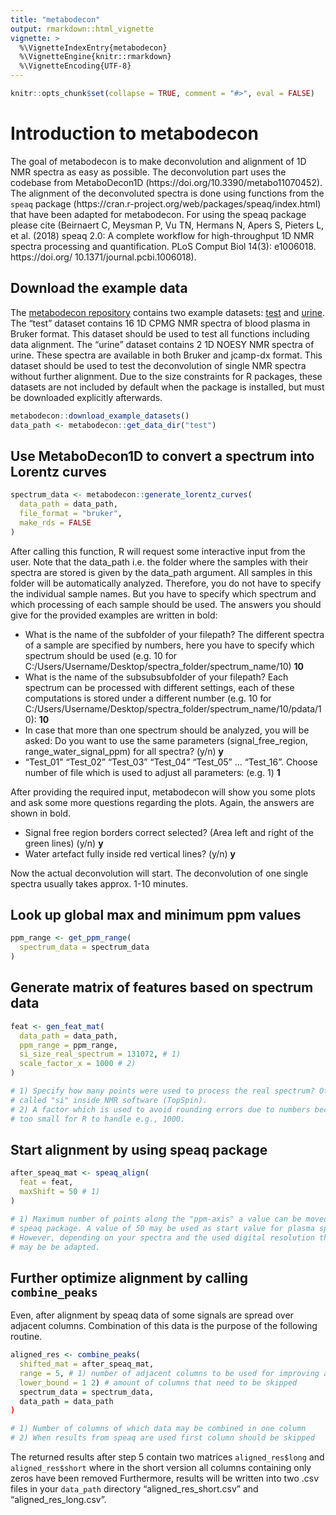 ---
title: "metabodecon"
output: rmarkdown::html_vignette
vignette: >
  %\VignetteIndexEntry{metabodecon}
  %\VignetteEngine{knitr::rmarkdown}
  %\VignetteEncoding{UTF-8}
---

```{r knitr-setup, include = FALSE}
knitr::opts_chunk$set(collapse = TRUE, comment = "#>", eval = FALSE)

```

# Introduction to metabodecon

The goal of metabodecon is to make deconvolution and alignment of 1D NMR spectra as easy as possible. The deconvolution part uses the codebase from MetaboDecon1D (https://doi.org/10.3390/metabo11070452). The alignment of the deconvoluted spectra is done using functions from the `speaq` package (https://cran.r-project.org/web/packages/speaq/index.html) that have been adapted for metabodecon. For using the speaq package please cite (Beirnaert C, Meysman P, Vu TN, Hermans
N, Apers S, Pieters L, et al. (2018) speaq 2.0: A
complete workflow for high-throughput 1D NMR
spectra processing and quantification. PLoS
Comput Biol 14(3): e1006018. https://doi.org/
10.1371/journal.pcbi.1006018).

## Download the example data

The [metabodecon repository](https://gitlab.spang-lab.de/grw28475/metabodecon) contains two example datasets: [test](https://gitlab.spang-lab.de/grw28475/metabodecon/-/tree/main/misc/datasets/test) and [urine](https://gitlab.spang-lab.de/grw28475/metabodecon/-/tree/main/misc/datasets/urine). The "test" dataset contains 16 1D CPMG NMR spectra of blood plasma in Bruker format. This dataset should be used to test all functions including data alignment. The "urine" dataset contains 2 1D NOESY NMR spectra of urine. These spectra are available in both Bruker and jcamp-dx format. This dataset should be used to test the deconvolution of single NMR spectra without further alignment. Due to the size constraints for R packages, these datasets are not included by default when the package is installed, but must be downloaded explicitly afterwards.

```{r download-example-datasets}
metabodecon::download_example_datasets()
data_path <- metabodecon::get_data_dir("test")
```

## Use MetaboDecon1D to convert a spectrum into Lorentz curves

```{r, eval=FALSE}
spectrum_data <- metabodecon::generate_lorentz_curves(
  data_path = data_path,
  file_format = "bruker",
  make_rds = FALSE
)
```

After calling this function, R will request some interactive input from the user. Note that the data_path i.e. the folder where the samples with their spectra are stored is given by the data_path argument. All samples in this folder will be automatically analyzed. Therefore, you do not have to specify the individual sample names. But you have to specify which spectrum and which processing of each sample should be used. The answers you should give for the provided examples are written in bold:

* What is the name of the subfolder of your filepath? The different spectra of a sample are specified by numbers, here you have to specify which spectrum should be used (e.g. 10 for C:/Users/Username/Desktop/spectra_folder/spectrum_name/10) **10**
* What is the name of the subsubsubfolder of your filepath? Each spectrum can be processed with different settings, each of these computations is stored under a different number (e.g. 10 for C:/Users/Username/Desktop/spectra_folder/spectrum_name/10/pdata/10): **10**
* In case that more than one spectrum should be analyzed, you will be asked: Do you want to use the same parameters (signal_free_region, range_water_signal_ppm) for all spectra? (y/n) **y**
* "Test_01" "Test_02" "Test_03" "Test_04" "Test_05" ... "Test_16". Choose number of file which is used to adjust all parameters: (e.g. 1) **1**

After providing the required input, metabodecon will show you some plots and ask some more questions regarding the plots. Again, the answers are shown in bold.

* Signal free region borders correct selected? (Area left and right of the green lines) (y/n) **y**
* Water artefact fully inside red vertical lines? (y/n) **y**

Now the actual deconvolution will start. The deconvolution of one single spectra usually takes approx. 1-10 minutes.

## Look up global max and minimum ppm values

```{r}
ppm_range <- get_ppm_range(
  spectrum_data = spectrum_data
)
```

## Generate matrix of features based on spectrum data

```{r}
feat <- gen_feat_mat(
  data_path = data_path,
  ppm_range = ppm_range,
  si_size_real_spectrum = 131072, # 1)
  scale_factor_x = 1000 # 2)
)

# 1) Specify how many points were used to process the real spectrum? Often
# called "si" inside NMR software (TopSpin).
# 2) A factor which is used to avoid rounding errors due to numbers becoming
# too small for R to handle e.g., 1000.
```

## Start alignment by using speaq package

```{r}
after_speaq_mat <- speaq_align(
  feat = feat,
  maxShift = 50 # 1)
)

# 1) Maximum number of points along the "ppm-axis" a value can be moved by the
# speaq package. A value of 50 may be used as start value for plasma spectra.
# However, depending on your spectra and the used digital resolution this value
# may be be adapted.
```

## Further optimize alignment by calling `combine_peaks`

Even, after alignment by speaq data of some signals are spread over adjacent columns. Combination of this
data is the purpose of the following routine. 
```{r}
aligned_res <- combine_peaks(
  shifted_mat = after_speaq_mat,
  range = 5, # 1) number of adjacent columns to be used for improving alignment
  lower_bound = 1 2) # amount of columns that need to be skipped
  spectrum_data = spectrum_data,
  data_path = data_path
)

# 1) Number of columns of which data may be combined in one column
# 2) When results from speaq are used first column should be skipped
```

The returned results after step 5 contain two matrices `aligned_res$long` and
`aligned_res$short` where in the short version all columns containing only
zeros have been removed Furthermore, results will be written into two .csv
files in your `data_path` directory "aligned_res_short.csv" and
"aligned_res_long.csv".
